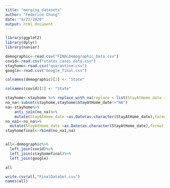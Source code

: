 ```yaml
---
title: "merging_datasets"
author: "Federico Chung"
date: "4/21/2020"
output: html_document
---
```


```r
library(ggplot2)
library(dplyr)
library(naniar)
```

```r
demographic<-read.csv("FINALDemographic_Data.csv")
covid<-read.csv("states_cases_data.csv")
stayhome<-read.csv("quarantine.csv")
google<-read.csv("Google_final.csv")
```

```r
colnames(demographic)[2] <- "State"

colnames(covid)[2] <- "State"

stayhome<-stayhome %>% replace_with_na(replace = list(StayAtHome_date = "#N/A"))
no_na<-subset(stayhome,stayhome$StayAtHome_date!="NA") 
na<-stayhome%>%
    anti_join(no_na)%>%
    mutate(StayAtHome_date =as.Date(as.character(StayAtHome_date),format = "%m-%d-%Y"), na.rm = TRUE)
no_na1<-no_na%>%
  mutate(StayAtHome_date =as.Date(as.character(StayAtHome_date),format = "%m/%d/%Y"), na.rm = TRUE)
stayhomefinal<-rbind(no_na1,na)


all<-demographic%>%
  left_join(covid)%>%
  left_join(stayhomefinal)%>%
  left_join(google)

all

write.csv(all,"FinalDataSet.csv")
names(all)
```

